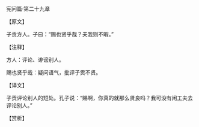 

宪问篇·第二十九章

【原文】

子贡方人。子曰：“赐也贤乎哉？夫我则不暇。”

【注释】

方人：评论、诽谤别人。

赐也贤乎哉：疑问语气，批评子贡不贤。

【译文】

子贡评论别人的短处。孔子说：“赐啊，你真的就那么贤良吗？我可没有闲工夫去评论别人。”

【赏析】

